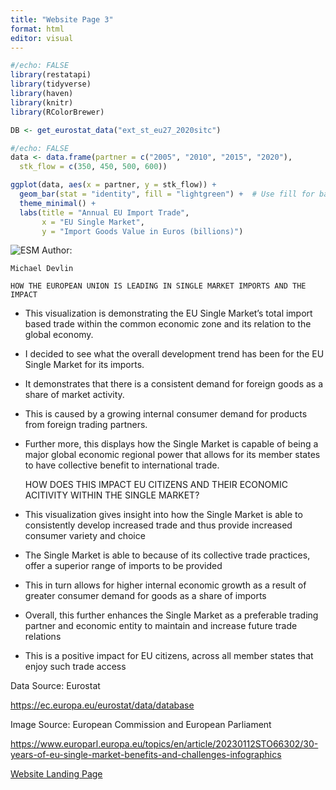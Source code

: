 ---
title: "Website Page 3"
format: html
editor: visual
---

```{r}
#/echo: FALSE
library(restatapi)
library(tidyverse)
library(haven)
library(knitr)
library(RColorBrewer)

DB <- get_eurostat_data("ext_st_eu27_2020sitc")
```

```{r}
#/echo: FALSE
data <- data.frame(partner = c("2005", "2010", "2015", "2020"),
  stk_flow = c(350, 450, 500, 600))

ggplot(data, aes(x = partner, y = stk_flow)) +
  geom_bar(stat = "identity", fill = "lightgreen") +  # Use fill for bar colors
  theme_minimal() +
  labs(title = "Annual EU Import Trade", 
       x = "EU Single Market", 
       y = "Import Goods Value in Euros (billions)")

```

![ESM](ESM.png) Author:

```         
Michael Devlin

HOW THE EUROPEAN UNION IS LEADING IN SINGLE MARKET IMPORTS AND THE IMPACT
```

-   This visualization is demonstrating the EU Single Market's total import based trade within the common economic zone and its relation to the global economy.

-   I decided to see what the overall development trend has been for the EU Single Market for its imports.

-   It demonstrates that there is a consistent demand for foreign goods as a share of market activity.

-   This is caused by a growing internal consumer demand for products from foreign trading partners.

-   Further more, this displays how the Single Market is capable of being a major global economic regional power that allows for its member states to have collective benefit to international trade.

    HOW DOES THIS IMPACT EU CITIZENS AND THEIR ECONOMIC ACITIVITY WITHIN THE SINGLE MARKET?

-   This visualization gives insight into how the Single Market is able to consistently develop increased trade and thus provide increased consumer variety and choice

-   The Single Market is able to because of its collective trade practices, offer a superior range of imports to be provided

-   This in turn allows for higher internal economic growth as a result of greater consumer demand for goods as a share of imports

-   Overall, this further enhances the Single Market as a preferable trading partner and economic entity to maintain and increase future trade relations

-   This is a positive impact for EU citizens, across all member states that enjoy such trade access

Data Source: Eurostat

<https://ec.europa.eu/eurostat/data/database>

Image Source: European Commission and European Parliament

<https://www.europarl.europa.eu/topics/en/article/20230112STO66302/30-years-of-eu-single-market-benefits-and-challenges-infographics>

[Website Landing Page](/WebsiteLandingPage.html)